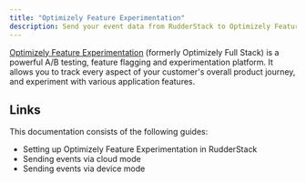 ```yaml
---
title: "Optimizely Feature Experimentation"
description: Send your event data from RudderStack to Optimizely Feature Experimentation.
---
```


[Optimizely Feature Experimentation](https://www.optimizely.com/products/full-stack/) (formerly Optimizely Full Stack) is a powerful A/B testing, feature flagging and experimentation platform. It allows you to track every aspect of your customer's overall product journey, and experiment with various application features.

## Links

This documentation consists of the following guides:

- <Link to="/destinations/streaming-destinations/optimizely-feature-experimentation/setup-guide/">Setting up Optimizely Feature Experimentation in RudderStack</Link>
- <Link to="/destinations/streaming-destinations/optimizely-feature-experimentation/cloud-mode/">Sending events via cloud mode</Link>
- <Link to="/destinations/streaming-destinations/optimizely-feature-experimentation/device-mode/">Sending events via device mode</Link>